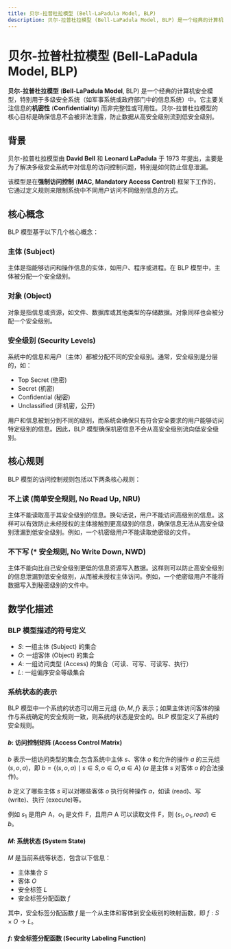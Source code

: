 ```yaml
---
title: 贝尔-拉普杜拉模型 (Bell-LaPadula Model, BLP)
description: 贝尔-拉普杜拉模型 (Bell-LaPadula Model, BLP) 是一个经典的计算机安全模型，特别用于多级安全系统（如军事系统或政府部门中的信息系统）中。
---
```


# 贝尔-拉普杜拉模型 (Bell-LaPadula Model, BLP)

**贝尔-拉普杜拉模型** (**Bell-LaPadula Model**, BLP) 是一个经典的计算机安全模型，特别用于多级安全系统（如军事系统或政府部门中的信息系统）中。它主要关注信息的**机密性** (**Confidentiality**) 而非完整性或可用性。贝尔-拉普杜拉模型的核心目标是确保信息不会被非法泄露，防止数据从高安全级别流到低安全级别。

## 背景

贝尔-拉普杜拉模型由 **David Bell** 和 **Leonard LaPadula** 于 1973 年提出，主要是为了解决多级安全系统中对信息的访问控制问题，特别是如何防止信息泄漏。 

该模型是在**强制访问控制** (**MAC, Mandatory Access Control**) 框架下工作的，它通过定义规则来限制系统中不同用户访问不同级别信息的方式。

## 核心概念

BLP 模型基于以下几个核心概念：

### 主体 (Subject)

主体是指能够访问和操作信息的实体，如用户、程序或进程。在 BLP 模型中，主体被分配一个安全级别。

### 对象 (Object)

对象是指信息或资源，如文件、数据库或其他类型的存储数据。对象同样也会被分配一个安全级别。

### 安全级别 (Security Levels)

系统中的信息和用户（主体）都被分配不同的安全级别。通常，安全级别是分层的，如：

- Top Secret (绝密)
- Secret (机密)
- Confidential (秘密)
- Unclassified (非机密，公开)

用户和信息被划分到不同的级别，而系统会确保只有符合安全要求的用户能够访问特定级别的信息。因此，BLP 模型确保机密信息不会从高安全级别流向低安全级别。

## 核心规则

BLP 模型的访问控制规则包括以下两条核心规则：

### 不上读 (简单安全规则, No Read Up, NRU)

主体不能读取高于其安全级别的信息。换句话说，用户不能访问高级别的信息。这样可以有效防止未经授权的主体接触到更高级别的信息，确保信息无法从高安全级别泄漏到低安全级别。例如，一个机密级用户不能读取绝密级的文件。

### 不下写 (* 安全规则, No Write Down, NWD)

主体不能向比自己安全级别更低的信息资源写入数据。这样则可以防止高安全级别的信息泄漏到低安全级别，从而被未授权主体访问。例如，一个绝密级用户不能将数据写入到秘密级别的文件中。

## 数学化描述

### BLP 模型描述的符号定义

- $S$: 一组主体 (Subject) 的集合
- $O$: 一组客体 (Object) 的集合
- $A$: 一组访问类型 (Access) 的集合（可读、可写、可读写、执行）
- $L$: 一组偏序安全等级集合

### 系统状态的表示

BLP 模型中一个系统的状态可以用三元组 $\lbrace b,M,f \rbrace$ 表示；如果主体访问客体的操作与系统确定的安全规则一致，则系统的状态是安全的。BLP 模型定义了系统的安全规则。

#### $b$: 访问控制矩阵 (Access Control Matrix)

$b$ 表示一组访问类型的集合,包含系统中主体 $s$、客体 $o$ 和允许的操作 $a$ 的三元组 $(s, o, a)$，即 $b = \lbrace (s, o, a) \mid s \in S, o \in O, a \in A \rbrace$ ($a$ 是主体 $s$ 对客体 $o$ 的合法操作)。

$b$ 定义了哪些主体 $s$ 可以对哪些客体 $o$ 执行何种操作 $a$，如读 (read)、写 (write)、执行 (execute)等。

例如 $s_1$ 是用户 A，$o_1$ 是文件 F，且用户 A 可以读取文件 F，则 $(s_1, o_1, read) \in b$。

#### $M$: 系统状态 (System State)

$M$ 是当前系统等状态，包含以下信息：

- 主体集合 $S$
- 客体 $O$
- 安全标签 $L$
- 安全标签分配函数 $f$

其中，安全标签分配函数 $f$ 是一个从主体和客体到安全级别的映射函数，即 $f: S \times O \rightarrow L$。

#### $f$: 安全标签分配函数 (Security Labeling Function)